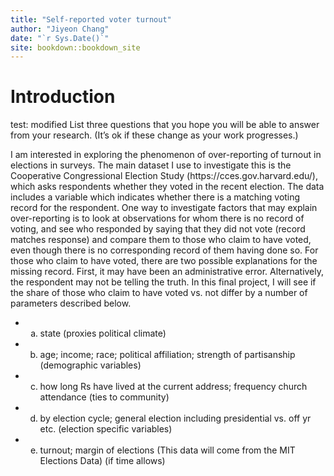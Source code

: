 ```yaml
--- 
title: "Self-reported voter turnout"
author: "Jiyeon Chang"
date: "`r Sys.Date()`"
site: bookdown::bookdown_site
---
```


# Introduction

test: modified
List three questions that you hope you will be able to answer from your research. (It's ok if these change as your work progresses.)


I am interested in exploring the phenomenon of over-reporting of turnout in elections in surveys. The main dataset I use to investigate this is the Cooperative Congressional Election Study (https://cces.gov.harvard.edu/), which asks respondents whether they voted in the recent election. The data includes a variable which indicates whether there is a matching voting record for the respondent. One way to investigate factors that may explain over-reporting is to look at observations for whom there is no record of voting, and see who responded by saying that they did not vote (record matches response) and compare them to those who claim to have voted, even though there is no corresponding record of them having done so. For those who claim to have voted, there are two possible explanations for the missing record.  First, it may have been an administrative error. Alternatively, the respondent may not be telling the truth. In this final project, I will see if the share of those who claim to have voted vs. not differ by a number of parameters described below.

- a) state (proxies political climate)
- b) age; income; race; political affiliation; strength of partisanship (demographic variables)
- c) how long Rs have lived at the current address; frequency church attendance (ties to community)
- d) by election cycle; general election including presidential vs. off yr etc. (election specific variables)
- e) turnout; margin of elections (This data will come from the MIT Elections Data) (if time allows)
